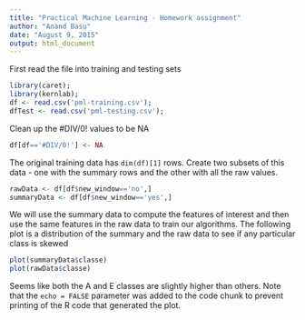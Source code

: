 ```yaml
---
title: "Practical Machine Learning - Homework assignment"
author: "Anand Basu"
date: "August 9, 2015"
output: html_document
---
```

First read the file into training and testing sets

```r
library(caret);
library(kernlab);
df <- read.csv('pml-training.csv');
dfTest <- read.csv('pml-testing.csv');
```
Clean up the #DIV/0! values to be NA
```r
df[df=='#DIV/0!'] <- NA
```
The original training data has `dim(df)[1]` rows.
Create two subsets of this data - one with the summary rows and the other with all the raw values.
```r
rawData <- df[df$new_window=='no',]
summaryData <- df[df$new_window=='yes',]
```
We will use the summary data to compute the features of interest and then use the same features in the raw data to train our algorithms.
The following plot is a distribution of the summary and the raw data to see if any particular class is skewed
```r
plot(summaryData$classe)
plot(rawData$classe)
```

Seems like both the A and E classes are slightly higher than others.
Note that the `echo = FALSE` parameter was added to the code chunk to prevent printing of the R code that generated the plot.

